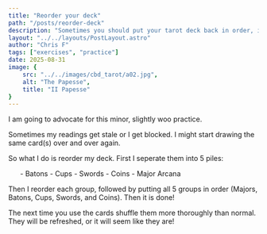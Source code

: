 ```yaml
---
title: "Reorder your deck"
path: "/posts/reorder-deck"
description: "Sometimes you should put your tarot deck back in order, it refreshes your readings!"
layout: "../../layouts/PostLayout.astro"
author: "Chris F"
tags: ["exercises", "practice"]
date: 2025-08-31
image: {
    src: "../../images/cbd_tarot/a02.jpg",
    alt: "The Papesse",
    title: "II Papesse"
}
---
```



I am going to advocate for this minor, slightly woo practice. 

Sometimes my readings get stale or I get blocked. I might start drawing the same card(s) over and over again.

So what I do is reorder my deck. First I seperate them into 5 piles:
<ul class="rt-margin">
- Batons
- Cups
- Swords
- Coins
- Major Arcana
</ul>

Then I reorder each group, followed by putting all 5 groups in order (Majors, Batons, Cups, Swords, and Coins). Then it is done!

The next time you use the cards shuffle them more thoroughly than normal. They will be refreshed, or it will seem like they are!


